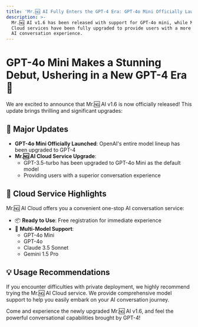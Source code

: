```yaml
---
title: 'Mr.🆖 AI Fully Enters the GPT-4 Era: GPT-4o Mini Officially Launched'
description: >-
  Mr.🆖 AI v1.6 has been released with support for GPT-4o mini, while Mr.🆖 AI
  Cloud services have been fully upgraded to provide users with a more powerful
  AI conversation experience.
---
```


# GPT-4o Mini Makes a Stunning Debut, Ushering in a New GPT-4 Era 🚀

We are excited to announce that Mr.🆖 AI v1.6 is now officially released! This update brings thrilling and significant upgrades:

## 🌟 Major Updates

- **GPT-4o Mini Officially Launched**: OpenAI's entire model lineup has been upgraded to GPT-4
- **Mr.🆖 AI Cloud Service Upgrade**:
  - GPT-3.5-turbo has been upgraded to GPT-4o Mini as the default model
  - Providing users with a superior conversation experience

## 🎯 Cloud Service Highlights

Mr.🆖 AI Cloud offers you a convenient one-stop AI conversation service:

- 📦 **Ready to Use**: Free registration for immediate experience
- 🤖 **Multi-Model Support**:
  - GPT-4o Mini
  - GPT-4o
  - Claude 3.5 Sonnet
  - Gemini 1.5 Pro

## 💡 Usage Recommendations

If you encounter difficulties with private deployment, we highly recommend trying the Mr.🆖 AI Cloud service. We provide comprehensive model support to help you easily embark on your AI conversation journey.

Come and experience the newly upgraded Mr.🆖 AI v1.6, and feel the powerful conversational capabilities brought by GPT-4!
